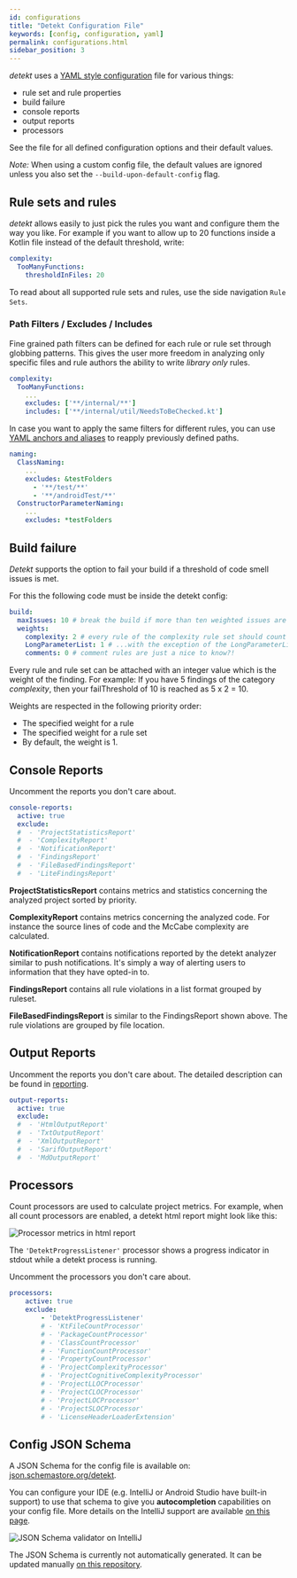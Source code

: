 ```yaml
---
id: configurations
title: "Detekt Configuration File"
keywords: [config, configuration, yaml]
permalink: configurations.html
sidebar_position: 3
---
```



_detekt_ uses a [YAML style configuration](https://yaml.org/spec/1.2/spec.html) file for various things:

- rule set and rule properties
- build failure
- console reports
- output reports
- processors

See the <DefaultConfigurationFile /> file for all defined configuration options and their default values.

_Note:_ When using a custom config file, the default values are ignored unless you also set the `--build-upon-default-config` flag.

## Rule sets and rules

_detekt_ allows easily to just pick the rules you want and configure them the way you like.
For example if you want to allow up to 20 functions inside a Kotlin file instead of the default threshold, write:

```yaml
complexity:
  TooManyFunctions:
    thresholdInFiles: 20
```

To read about all supported rule sets and rules, use the side navigation `Rule Sets`.

### Path Filters / Excludes / Includes

Fine grained path filters can be defined for each rule or rule set through globbing patterns.
This gives the user more freedom in analyzing only specific files
and rule authors the ability to write *library only* rules.

```yaml
complexity:
  TooManyFunctions:
    ...
    excludes: ['**/internal/**']
    includes: ['**/internal/util/NeedsToBeChecked.kt']
```

In case you want to apply the same filters for different rules, you can use
[YAML anchors and aliases](https://yaml.org/spec/1.2/spec.html#id2785586) to reapply previously defined paths.

```yaml
naming:
  ClassNaming:
    ...
    excludes: &testFolders
      - '**/test/**'
      - '**/androidTest/**'
  ConstructorParameterNaming:
    ...
    excludes: *testFolders
```

## Build failure

_Detekt_ supports the option to fail your build if a threshold of code smell issues is met.

For this the following code must be inside the detekt config:

```yaml
build:
  maxIssues: 10 # break the build if more than ten weighted issues are found
  weights:
    complexity: 2 # every rule of the complexity rule set should count as if two issues were found...
    LongParameterList: 1 # ...with the exception of the LongParameterList rule.
    comments: 0 # comment rules are just a nice to know?!
```

Every rule and rule set can be attached with an integer value which is the weight of the finding.
For example: If you have 5 findings of the category _complexity_, then your failThreshold of 10 is reached as
5 x 2 = 10. 

Weights are respected in the following priority order:
- The specified weight for a rule
- The specified weight for a rule set
- By default, the weight is 1.

## Console Reports

Uncomment the reports you don't care about.

```yaml
console-reports:
  active: true
  exclude:
  #  - 'ProjectStatisticsReport'
  #  - 'ComplexityReport'
  #  - 'NotificationReport'
  #  - 'FindingsReport'
  #  - 'FileBasedFindingsReport'
  #  - 'LiteFindingsReport'
```

**ProjectStatisticsReport** contains metrics and statistics concerning the analyzed project sorted by priority.

**ComplexityReport** contains metrics concerning the analyzed code. 
For instance the source lines of code and the McCabe complexity are calculated.

**NotificationReport** contains notifications reported by the detekt analyzer similar to push notifications. 
It's simply a way of alerting users to information that they have opted-in to.

**FindingsReport** contains all rule violations in a list format grouped by ruleset.

**FileBasedFindingsReport** is similar to the FindingsReport shown above. 
The rule violations are grouped by file location.

## Output Reports

Uncomment the reports you don't care about. The detailed description can be found in [reporting](reporting.md).

```yaml
output-reports:
  active: true
  exclude:
  #  - 'HtmlOutputReport'
  #  - 'TxtOutputReport'
  #  - 'XmlOutputReport'
  #  - 'SarifOutputReport'
  #  - 'MdOutputReport'
```


## Processors

Count processors are used to calculate project metrics.
For example, when all count processors are enabled, a detekt html report might look like this:

![Processor metrics in html report](/img/tutorial/processor_metrics_in_html_report.png)

The `'DetektProgressListener'` processor shows a progress indicator in stdout while a detekt process is running.

Uncomment the processors you don't care about.

```yaml
processors:
    active: true
    exclude:
        - 'DetektProgressListener'
        # - 'KtFileCountProcessor'
        # - 'PackageCountProcessor'
        # - 'ClassCountProcessor'
        # - 'FunctionCountProcessor'
        # - 'PropertyCountProcessor'
        # - 'ProjectComplexityProcessor'
        # - 'ProjectCognitiveComplexityProcessor'
        # - 'ProjectLLOCProcessor'
        # - 'ProjectCLOCProcessor'
        # - 'ProjectLOCProcessor'
        # - 'ProjectSLOCProcessor'
        # - 'LicenseHeaderLoaderExtension'
```

## Config JSON Schema

A JSON Schema for the config file is available on: [json.schemastore.org/detekt](https://json.schemastore.org/detekt).

You can configure your IDE (e.g. IntelliJ or Android Studio have built-in support)
to use that schema to give you **autocompletion** capabilities on your config file.
More details on the IntelliJ support are available
[on this page](https://www.jetbrains.com/help/ruby/yaml.html#remote_json).

![JSON Schema validator on IntelliJ](/img/tutorial/json_schema_validator_intellij.png)

The JSON Schema is currently not automatically generated. It can be updated manually [on this repository](https://github.com/SchemaStore/schemastore).
